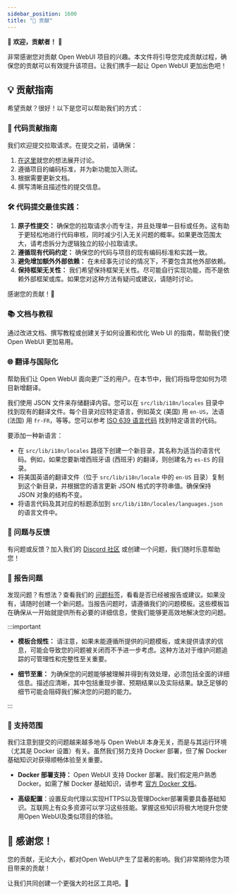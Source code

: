 ```yaml
---
sidebar_position: 1600
title: "🤝 贡献"
---
```



<TopBanners />

🚀 **欢迎，贡献者！** 🚀

非常感谢您对贡献 Open WebUI 项目的兴趣。本文件将引导您完成贡献过程，确保您的贡献可以有效提升该项目。让我们携手一起让 Open WebUI 更加出色吧！

## 💡 贡献指南

希望贡献？很好！以下是您可以帮助我们的方式：

### 🌟 代码贡献指南

我们欢迎提交拉取请求。在提交之前，请确保：

1. [在这里](https://github.com/open-webui/open-webui/discussions/new/choose)就您的想法展开讨论。
2. 遵循项目的编码标准，并为新功能加入测试。
3. 根据需要更新文档。
4. 撰写清晰且描述性的提交信息。

### 🛠 代码提交最佳实践：

1. **原子性提交：** 确保您的拉取请求小而专注，并且处理单一目标或任务。这有助于更轻松地进行代码审核，同时减少引入无关问题的概率。如果更改范围太大，请考虑拆分为逻辑独立的较小拉取请求。
2. **遵循现有代码约定：** 确保您的代码与项目的现有编码标准和实践一致。
3. **避免增加额外外部依赖：** 在未经事先讨论的情况下，不要包含其他外部依赖。
4. **保持框架无关性：** 我们希望保持框架无关性。尽可能自行实现功能，而不是依赖外部框架或库。如果您对这种方法有疑问或建议，请随时讨论。

感谢您的贡献！🚀

### 📚 文档与教程

通过改进文档、撰写教程或创建关于如何设置和优化 Web UI 的指南，帮助我们使 Open WebUI 更加易用。

### 🌐 翻译与国际化

帮助我们让 Open WebUI 面向更广泛的用户。在本节中，我们将指导您如何为项目新增翻译。

我们使用 JSON 文件来存储翻译内容。您可以在 `src/lib/i18n/locales` 目录中找到现有的翻译文件。每个目录对应特定语言，例如英文 (美国) 用 `en-US`，法语 (法国) 用 `fr-FR`，等等。您可以参考 [ISO 639 语言代码](http://www.lingoes.net/en/translator/langcode.htm) 找到特定语言的代码。

要添加一种新语言：

- 在 `src/lib/i18n/locales` 路径下创建一个新目录，其名称为适当的语言代码。例如，如果您要新增西班牙语 (西班牙) 的翻译，则创建名为 `es-ES` 的目录。
- 将美国英语的翻译文件（位于 `src/lib/i18n/locale` 中的 `en-US` 目录）复制到这个新目录，并根据您的语言更新 JSON 格式的字符串值。确保保持 JSON 对象的结构不变。
- 将语言代码及其对应的标题添加到 `src/lib/i18n/locales/languages.json` 的语言文件中。

### 🤔 问题与反馈

有问题或反馈？加入我们的 [Discord 社区](https://discord.gg/5rJgQTnV4s) 或创建一个问题，我们随时乐意帮助您！

### 🚨 报告问题

发现问题？有想法？查看我们的 [问题标签](https://github.com/open-webui/open-webui/issues)，看看是否已经被报告或建议。如果没有，请随时创建一个新问题。当报告问题时，请遵循我们的问题模板。这些模板旨在确保从一开始就提供所有必要的详细信息，使我们能够更高效地解决您的问题。

:::important

- **模板合规性：** 请注意，如果未能遵循所提供的问题模板，或未提供请求的信息，可能会导致您的问题被关闭而不予进一步考虑。这种方法对于维护问题追踪的可管理性和完整性至关重要。

- **细节至重：** 为确保您的问题能够被理解并得到有效处理，必须包括全面的详细信息。描述应清晰，其中包括重现步骤、预期结果以及实际结果。缺乏足够的细节可能会阻碍我们解决您的问题的能力。

:::

### 🧭 支持范围

我们注意到提交的问题越来越多地与 Open WebUI 本身无关，而是与其运行环境（尤其是 Docker 设置）有关。虽然我们努力支持 Docker 部署，但了解 Docker 基础知识对获得顺畅体验至关重要。

- **Docker 部署支持：** Open WebUI 支持 Docker 部署。我们假定用户熟悉 Docker。如需了解 Docker 基础知识，请参考 [官方 Docker 文档](https://docs.docker.com/get-started/overview/)。

- **高级配置**：设置反向代理以实现HTTPS以及管理Docker部署需要具备基础知识。互联网上有众多资源可以学习这些技能。掌握这些知识将极大地提升您使用Open WebUI及类似项目的体验。

## 🙏 感谢您！

您的贡献，无论大小，都对Open WebUI产生了显著的影响。我们非常期待您为项目带来的贡献！

让我们共同创建一个更强大的社区工具吧。🌟
